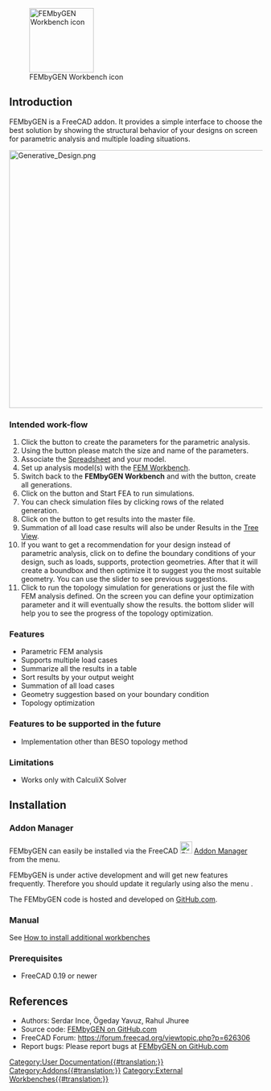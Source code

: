 <languages/>
<translate>

<!--T:1-->
[[File:FEMbyGEN.svg|thumb|128px|FEMbyGEN Workbench icon]]

</translate>
{{TOCright}}
<translate>

== Introduction == <!--T:2-->

<!--T:3-->
FEMbyGEN is a FreeCAD addon. It provides a simple interface to choose the best solution by showing the structural behavior of your designs on screen for parametric analysis and multiple loading situations.  

</translate>
[[File:Generative Design.png|512px]]
<translate>

=== Intended work-flow === <!--T:4-->

<!--T:5-->
# Click the {{Button|Initiate}} button to create the parameters for the parametric analysis.
# Using the {{Button|Alias}} button please match the size and name of the parameters.
# Associate the [[Spreadsheet_Workbench|Spreadsheet]] and your model.
# Set up analysis model(s) with the [[FEM_Workbench|FEM Workbench]].
# Switch back to the '''FEMbyGEN Workbench''' and with the {{Button|Generate}} button, create all generations.
# Click on the {{Button|FEA}} button and Start FEA to run simulations.
# You can check simulation files by clicking rows of the related generation.
# Click on the {{Button|Results}} button to get results into the master file.
# Summation of all load case results will also be under Results in the [[Tree_View|Tree View]].
# If you want to get a recommendation for your design instead of parametric analysis, click on {{Button|CreatGeo}} to define the boundary conditions of your design, such as loads, supports, protection geometries. After that it will create a boundbox and then optimize it to suggest you the most suitable geometry. You can use the slider to see previous suggestions.
# Click {{Button|Topology}} to run the topology simulation for generations or just the file with FEM analysis defined. On the screen you can define your optimization parameter and it will eventually show the results. the bottom slider will help you to see the progress of the topology optimization.

=== Features === <!--T:6-->

<!--T:7-->
* Parametric FEM analysis
* Supports multiple load cases
* Summarize all the results in a table
* Sort results by your output weight
* Summation of all load cases
* Geometry suggestion based on your boundary condition
* Topology optimization

=== Features to be supported in the future === <!--T:8-->

<!--T:9-->
* Implementation other than BESO topology method

=== Limitations === <!--T:10-->

<!--T:11-->
* Works only with CalculiX Solver

== Installation == <!--T:12-->

=== Addon Manager === <!--T:13-->

<!--T:14-->
FEMbyGEN can easily be installed via the FreeCAD [[Image:Std_AddonMgr.svg|24px]] [[Std_AddonMgr|Addon Manager]] from the {{MenuCommand|Tools → Addon Manager}} menu.

<!--T:21-->
FEMbyGEN is under active development and will get new features frequently. Therefore you should update it regularly using also the menu {{MenuCommand|Tools → Addon Manager}}.

<!--T:22-->
The FEMbyGEN code is hosted and developed on [https://github.com/Serince/FEMbyGEN GitHub.com].

=== Manual === <!--T:15-->

<!--T:16-->
See [[How_to_install_additional_workbenches|How to install additional workbenches]]

=== Prerequisites === <!--T:17-->

<!--T:18-->
* FreeCAD 0.19 or newer

== References == <!--T:19-->

<!--T:20-->
* Authors: Serdar Ince, Ögeday Yavuz, Rahul Jhuree
* Source code: [https://github.com/Serince/FEMbyGEN FEMbyGEN on GitHub.com]
* FreeCAD Forum: https://forum.freecad.org/viewtopic.php?p=626306
* Report bugs: Please report bugs at [https://github.com/Serince/FEMbyGEN/issues FEMbyGEN on GitHub.com]


</translate>
[[Category:User Documentation{{#translation:}}]]
[[Category:Addons{{#translation:}}]]
[[Category:External Workbenches{{#translation:}}]]